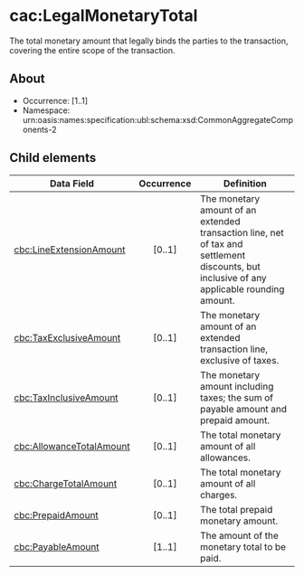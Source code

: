 # cac:LegalMonetaryTotal
The total monetary amount that legally binds the parties to the transaction, covering the entire scope of the transaction.

## About
* Occurrence: [1..1]
* Namespace: urn:oasis:names:specification:ubl:schema:xsd:CommonAggregateComponents-2

## Child elements

| Data Field                                        | Occurrence | Definition |
|---------------------------------------------------|:----------:|------------|
| [cbc:LineExtensionAmount](./LineExtensionAmount.mdx)       |   [0..1]   | The monetary amount of an extended transaction line, net of tax and settlement discounts, but inclusive of any applicable rounding amount. |
| [cbc:TaxExclusiveAmount](./TaxExclusiveAmount.mdx)         |   [0..1]   | The monetary amount of an extended transaction line, exclusive of taxes. |
| [cbc:TaxInclusiveAmount](./TaxInclusiveAmount.mdx)         |   [0..1]   | The monetary amount including taxes; the sum of payable amount and prepaid amount. |
| [cbc:AllowanceTotalAmount](./AllowanceTotalAmount.mdx)     |   [0..1]   | The total monetary amount of all allowances. |
| [cbc:ChargeTotalAmount](./ChargeTotalAmount.mdx)           |   [0..1]   | The total monetary amount of all charges. |
| [cbc:PrepaidAmount](./PrepaidAmount.mdx)                   |   [0..1]   | The total prepaid monetary amount. |
| [cbc:PayableAmount](./PayableAmount.mdx)                   |   [1..1]   | The amount of the monetary total to be paid. |
